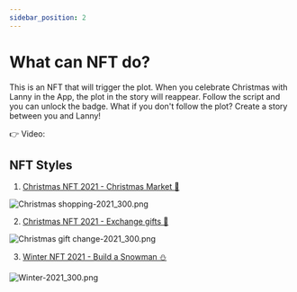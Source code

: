 ```yaml
---
sidebar_position: 2
---
```


# What can NFT do?

This is an NFT that will trigger the plot. When you celebrate Christmas with Lanny in the App, the plot in the story will reappear. Follow the script and you can unlock the badge. What if you don't follow the plot? Create a story between you and Lanny!

👉 Video:

## NFT Styles

1. [Christmas NFT 2021 - Christmas Market 🎄](/docs/nfts/nft-series/holiday-series#christmas-nft---christmas-market)

![Christmas shopping-2021_300.png](/img/event/christmas/market.png)

2. [Christmas NFT 2021 - Exchange gifts 🎁](/docs/nfts/nft-series/holiday-series#christmas-nft---exchange-gifts)

![Christmas gift change-2021_300.png](/img/event/christmas/exchange.png)

3. [Winter NFT 2021 - Build a Snowman ⛄️](/docs/nfts/nft-series/holiday-series#winter-nft---build-a-snowman)

![Winter-2021_300.png](/img/event/christmas/winter.png)



